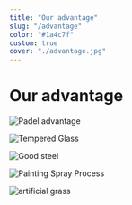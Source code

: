 ```yaml
---
title: "Our advantage"
slug: "/advantage"
color: "#1a4c7f"
custom: true
cover: "./advantage.jpg"
---
```


<div style={{ margin: `0 auto`, maxWidth: `70ch`, padding: `2rem` }}>

<h1 data-testid="page-title">Our advantage</h1>

![Padel advantage](https://firebasestorage.googleapis.com/v0/b/arvin-wang.appspot.com/o/padel-advantage.jpg?alt=media&token=fc0b1aa3-782d-4ef8-b74d-0159e8dd0ed2)

![Tempered Glass](https://firebasestorage.googleapis.com/v0/b/arvin-wang.appspot.com/o/High-Strength-Tempered-Glass.jpg?alt=media&token=21276661-bb17-4cf1-a4d5-7434a6cf52c3)

![Good steel](https://firebasestorage.googleapis.com/v0/b/arvin-wang.appspot.com/o/padel-court-good-materials.jpg?alt=media&token=f7551ea1-7aa8-41ab-b47f-f80401158574)

![Painting Spray Process](https://firebasestorage.googleapis.com/v0/b/arvin-wang.appspot.com/o/padel-court-paint-spraying.jpg?alt=media&token=6a2bc1a8-0780-4e45-b844-df9e00e1d6dd)

![artificial grass](https://firebasestorage.googleapis.com/v0/b/arvin-wang.appspot.com/o/artificial-turf.jpg?alt=media&token=6b39219d-3a48-4b67-a338-6cbc7cda4e5c)

</div>
